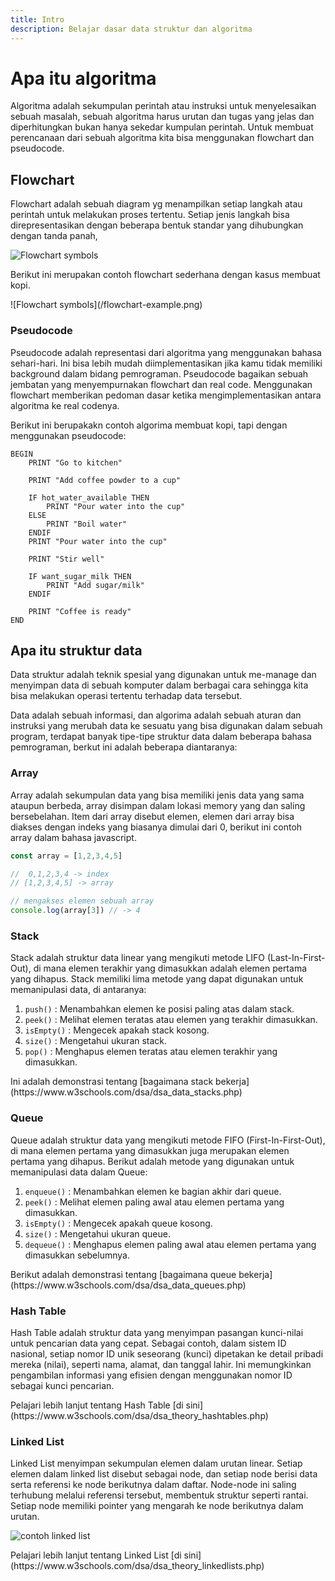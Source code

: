```yaml
---
title: Intro
description: Belajar dasar data struktur dan algoritma
---
```


# Apa itu algoritma

Algoritma adalah sekumpulan perintah atau instruksi untuk menyelesaikan sebuah masalah, sebuah algoritma harus urutan dan tugas yang jelas dan diperhitungkan bukan hanya sekedar kumpulan perintah. Untuk membuat perencanaan dari sebuah algoritma kita bisa menggunakan flowchart dan pseudocode. 

## Flowchart

Flowchart adalah sebuah diagram yg menampilkan setiap langkah atau perintah untuk melakukan proses tertentu. Setiap jenis langkah bisa direpresentasikan dengan beberapa bentuk standar yang dihubungkan dengan tanda panah,

![Flowchart symbols](/flowchart.png)

Berikut ini merupakan contoh flowchart sederhana dengan kasus membuat kopi.

<div className="dark:bg-gray-300">
![Flowchart symbols](/flowchart-example.png)
</div>

### Pseudocode

Pseudocode adalah representasi dari algoritma yang menggunakan bahasa sehari-hari. Ini bisa lebih mudah diimplementasikan jika kamu tidak memiliki background dalam bidang pemrograman. Pseudocode bagaikan sebuah jembatan yang menyempurnakan flowchart dan real code. Menggunakan flowchart memberikan pedoman dasar ketika mengimplementasikan antara algoritma ke real codenya.

Berikut ini berupakakn contoh algorima membuat kopi, tapi dengan menggunakan pseudocode:

```
BEGIN
    PRINT "Go to kitchen"
    
    PRINT "Add coffee powder to a cup"
    
    IF hot_water_available THEN
        PRINT "Pour water into the cup"
    ELSE
        PRINT "Boil water"
    ENDIF
    PRINT "Pour water into the cup"

    PRINT "Stir well"

    IF want_sugar_milk THEN
        PRINT "Add sugar/milk"
    ENDIF

    PRINT "Coffee is ready"
END
```

## Apa itu struktur data

Data struktur adalah teknik spesial yang digunakan untuk me-manage dan menyimpan data di sebuah komputer dalam berbagai cara sehingga kita bisa melakukan operasi tertentu terhadap data tersebut.

Data adalah sebuah informasi, dan algorima adalah sebuah aturan dan instruksi yang merubah data ke sesuatu yang bisa digunakan dalam sebuah program, terdapat banyak tipe-tipe struktur data dalam beberapa bahasa pemrograman, berkut ini adalah beberapa diantaranya:
### Array

Array adalah sekumpulan data yang bisa memiliki jenis data yang sama ataupun berbeda, array disimpan dalam lokasi memory yang dan saling bersebelahan. Item dari array disebut elemen, elemen dari array bisa diakses dengan indeks yang biasanya dimulai dari 0, berikut ini contoh array dalam bahasa javascript.

``` js
const array = [1,2,3,4,5]

//  0,1,2,3,4 -> index
// [1,2,3,4,5] -> array

// mengakses elemen sebuah array
console.log(array[3]) // -> 4
```

### Stack

Stack adalah struktur data linear yang mengikuti metode LIFO (Last-In-First-Out), di mana elemen terakhir yang dimasukkan adalah elemen pertama yang dihapus. Stack memiliki lima metode yang dapat digunakan untuk memanipulasi data, di antaranya:

1. `push()` : Menambahkan elemen ke posisi paling atas dalam stack.
2. `peek()` : Melihat elemen teratas atau elemen yang terakhir dimasukkan.
3. `isEmpty()` : Mengecek apakah stack kosong.
4. `size()` : Mengetahui ukuran stack.
5. `pop()` : Menghapus elemen teratas atau elemen terakhir yang dimasukkan.

<Callout>
   Ini adalah demonstrasi tentang [bagaimana stack bekerja](https://www.w3schools.com/dsa/dsa_data_stacks.php)
</Callout>

### Queue

Queue adalah struktur data yang mengikuti metode FIFO (First-In-First-Out), di mana elemen pertama yang dimasukkan juga merupakan elemen pertama yang dihapus. Berikut adalah metode yang digunakan untuk memanipulasi data dalam Queue:

1. `enqueue()` : Menambahkan elemen ke bagian akhir dari queue.
2. `peek()` : Melihat elemen paling awal atau elemen pertama yang dimasukkan.
3. `isEmpty()` : Mengecek apakah queue kosong.
4. `size()` : Mengetahui ukuran queue.
5. `dequeue()` : Menghapus elemen paling awal atau elemen pertama yang dimasukkan sebelumnya.

<Callout>
   Berikut adalah demonstrasi tentang [bagaimana queue bekerja](https://www.w3schools.com/dsa/dsa_data_queues.php)
</Callout>

### Hash Table

Hash Table adalah struktur data yang menyimpan pasangan kunci-nilai untuk pencarian data yang cepat. Sebagai contoh, dalam sistem ID nasional, setiap nomor ID unik seseorang (kunci) dipetakan ke detail pribadi mereka (nilai), seperti nama, alamat, dan tanggal lahir. Ini memungkinkan pengambilan informasi yang efisien dengan menggunakan nomor ID sebagai kunci pencarian.

<Callout>
   Pelajari lebih lanjut tentang Hash Table [di sini](https://www.w3schools.com/dsa/dsa_theory_hashtables.php)
</Callout>

### Linked List

Linked List menyimpan sekumpulan elemen dalam urutan linear. Setiap elemen dalam linked list disebut sebagai node, dan setiap node berisi data serta referensi ke node berikutnya dalam daftar. Node-node ini saling terhubung melalui referensi tersebut, membentuk struktur seperti rantai. Setiap node memiliki pointer yang mengarah ke node berikutnya dalam urutan.

![contoh linked list](/linkedlist.png)

<Callout>
   Pelajari lebih lanjut tentang Linked List [di sini](https://www.w3schools.com/dsa/dsa_theory_linkedlists.php)
</Callout>

